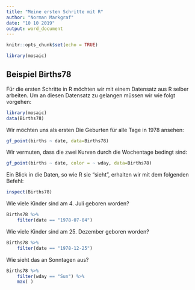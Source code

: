 ```yaml
---
title: "Meine ersten Schritte mit R"
author: "Norman Markgraf"
date: "10 10 2019"
output: word_document
---
```


```r
knitr::opts_chunk$set(echo = TRUE)

library(mosaic)

```

## Beispiel Births78

Für die ersten Schritte in R möchten wir mit einem Datensatz aus R selber arbeiten. Um an diesen Datensatz zu gelangen müssen wir wie folgt vorgehen:


```r
library(mosaic)
data(Births78)
```

Wir möchten uns als ersten Die Geburten für alle Tage in 1978 ansehen:

```r
gf_point(births ~ date, data=Births78)
```

Wir vermuten, dass die zwei Kurven durch die Wochentage bedingt sind:

```r
gf_point(births ~ date, color = ~ wday, data=Births78)
```




Ein Blick in die Daten, so wie R sie "sieht", erhalten wir mit dem folgenden Befehl:

```r
inspect(Births78)
```

Wie viele Kinder sind am 4. Juli geboren worden?

```r
Births78 %>%
    filter(date == "1978-07-04")
```

Wie viele Kinder sind am 25. Dezember geboren worden?
```r
Births78 %>%
    filter(date == "1978-12-25")
```


Wie sieht das an Sonntagen aus?



```r
Births78 %>%
    filter(wday == "Sun") %>%
    max( )
```






















